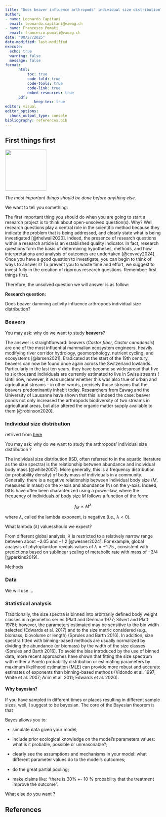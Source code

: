 ```yaml
---
title: "Does beaver influence arthropods' individual size distribution?"
author: 
- name: Leonardo Capitani 
  email: leonardo.capitani@eawag.ch
- name: Francesco Pomati
  email: francesco.pomati@eawag.ch
date: "08/27/2025"
date-modified: last-modified
execute:
  echo: true
  warning: false
  message: false
format: 
      html:
          toc: true
          code-fold: true
          code-tools: true
          code-link: true
          embed-resources: true
      pdf:
             keep-tex: true
editor: visual
editor_options: 
  chunk_output_type: console
bibliography: references.bib
---
```


## First things first

![](images/ftf.jpg){fig-align="right" width="133"}

*The most important things should be done before anything else.*

We want to tell you something:

The first important thing you should do when you are going to start a research project is to think about open-unsolved question(s). Why? Well, research questions play a central role in the scientific method because they indicate the problem that is being addressed, and clearly state what is being investigated [@thelwall2020]. Indeed, the presence of research questions within a research article is an established quality indicator. In fact, research questions form the basis of determining hypotheses, methods, and how interpretations and analysis of outcomes are undertaken [@covvey2024]. Once you have a good question to investigate, you can begin to think of ways to answer it! To prevent you to waste time and effort, we suggest to invest fully in the creation of rigorous research questions. Remember: first things first.

Therefore, the unsolved question we will answer is as follow:

::: callout-important
**Research question:**

Does beaver damming activity influence arthropods individual size distribution?
:::

### Beavers

You may ask: why do we want to study **beavers**?

The answer is straightforward: beavers (*Castor fiber, Castor canadensis*) are one of the most influential mammalian ecosystem engineers, heavily modifying river corridor hydrology, geomorphology, nutrient cycling, and ecosystems [@larsen2021]. Eradicated at the start of the 19th century, beavers can now be found once again across the Switzerland lowlands. Particularly in the last ten years, they have become so widespread that five to six thousand individuals are currently estimated to live in Swiss streams ! Until now, however, it was unclear whether this was also true of urban and agricultural streams – in other words, precisely those streams that the beavers predominantly inhabit today. Researchers from Eawag and the University of Lausanne have shown that this is indeed the case: beaver ponds not only increased the arthropods biodiversity of two streams in agricultural areas, but also altered the organic matter supply available to them [@robinson2020].

### Individual size distribution

retrived from [here](https://digital.csic.es/bitstream/10261/389368/2/Ersoy_et_al_2025_Metadata_S1.pdf)

You may ask: why do we want to study the arthropods' individual size distribution ?

The individual size distribution (ISD, often referred to in the aquatic literature as the size spectra) is the relationship between abundance and individual body mass [@white2007]. More generally, this is a frequency distribution (or probability density) of body mass of individuals in a community. Generally, there is a negative relationship between individual body size ($M$, measured in mass) on the x-axis and abundance (N) on the y-axis. Indeed, ISDs have often been characterized using a power-law, where the frequency of individuals of body size $M$ follows a function of the form:

$$f_M \propto M^{\lambda}$$

where $\lambda$, called the lambda exponent, is negative (i.e., $\lambda < 0$).

What lambda ($\lambda$) values ​​should we expect?

From different global analysis, $\lambda$ is restricted to a relatively narrow range between about −2.05 and −1.2 [@wesner2024]. For example, global analysis of phytoplankton reveals values of $\lambda = −1.75$ , consistent with predictions based on sublinear scaling of metabolic rate with mass of −3/4 [@perkins2019].

Methods

### Data

We will use ...

### Statistical analysis

Traditionally, the size spectra is binned into arbitrarily defined body weight classes in a geometric series (Platt and Denman 1977; Silvert and Platt 1978); however, the parameters estimated may be sensitive to the bin width selected (Edwards et al. 2017) and to the size metric considered (e.g., biomass, biovolume or length) (Sprules and Barth 2016). In addition, size spectra fitted with binning-based methods are usually normalized by dividing the abundance (or biomass) by the width of the size classes (Sprules and Barth 2016). To avoid the bias introduced by the use of binned data, more recent approaches have shown that fitting the size spectrum with either a Pareto probability distribution or estimating parameters by maximum likelihood estimation (MLE) can provide more robust and accurate estimates of exponents than binning-based methods (Vidondo et al. 1997; White et al. 2007; Arim et al. 2011; Edwards et al. 2020).

#### Why bayesian? 

If you have sampled in different times or places resulting in different sample sizes, well, I suggest to be bayesian. The core of the Bayesian theorem is that

Bayes allows you to:

-   simulate data given your model;

-   include prior ecological knowledge on the model's parameters values: what is it probable, possible or unreasonable?;

-   clearly see the assumptions and mechanisms in your model: what diﬀerent parameter values do to the model's outcomes;

-   do the great partial pooling;

-   make claims like: "there is 30% +- 10 % probability that the treatment improve the outcome".

What else do you want ?

## References
